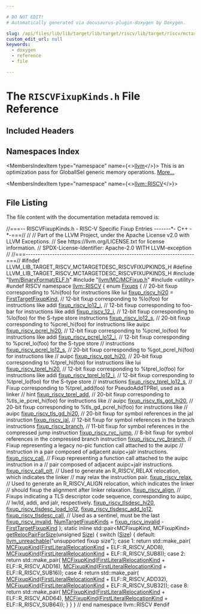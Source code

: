 ```yaml
---

# DO NOT EDIT!
# Automatically generated via docusaurus-plugin-doxygen by Doxygen.

slug: /api/files/lib/lib/target/lib/target/riscv/lib/target/riscv/mctargetdesc/riscvfixupkinds-h
custom_edit_url: null
keywords:
  - doxygen
  - reference
  - file

---
```





# The `RISCVFixupKinds.h` File Reference

<DoxygenPage pluginConfig={pluginConfig}>



## Included Headers

<IncludesList>
<IncludesListItem
  filePath="llvm/BinaryFormat/ELF.h"
  permalink="/docs/api/files/include/include/llvm/include/llvm/binaryformat/elf-h"
  isLocal="true" />
<IncludesListItem
  filePath="llvm/MC/MCFixup.h"
  permalink="/docs/api/files/include/include/llvm/include/llvm/mc/mcfixup-h"
  isLocal="true" />
<IncludesListItem
  filePath="utility"
  permalink=""
  isLocal="false" />
</IncludesList>

## Namespaces Index

<MembersIndex>

<MembersIndexItem
  type="namespace"
  name={<><a href="/docs/api/namespaces/llvm">llvm</a></>}>
This is an optimization pass for GlobalISel generic memory operations. <a href="/docs/api/namespaces/llvm/#details">More...</a>
</MembersIndexItem>

<MembersIndexItem
  type="namespace"
  name={<><a href="/docs/api/namespaces/llvm/riscv">llvm::RISCV</a></>}>
</MembersIndexItem>

</MembersIndex>


## File Listing

The file content with the documentation metadata removed is:

<ProgramListing>

<Link id="l00001" /><CodeLine lineNumber="1"><Highlight kind="comment">//===-- RISCVFixupKinds.h - RISC-V Specific Fixup Entries -------&#42;- C++ -&#42;-===//</Highlight><Highlight kind="normal"></Highlight></CodeLine>
<Link id="l00002" /><CodeLine lineNumber="2"><Highlight kind="normal"></Highlight><Highlight kind="comment">//</Highlight><Highlight kind="normal"></Highlight></CodeLine>
<Link id="l00003" /><CodeLine lineNumber="3"><Highlight kind="normal"></Highlight><Highlight kind="comment">// Part of the LLVM Project, under the Apache License v2.0 with LLVM Exceptions.</Highlight><Highlight kind="normal"></Highlight></CodeLine>
<Link id="l00004" /><CodeLine lineNumber="4"><Highlight kind="normal"></Highlight><Highlight kind="comment">// See https://llvm.org/LICENSE.txt for license information.</Highlight><Highlight kind="normal"></Highlight></CodeLine>
<Link id="l00005" /><CodeLine lineNumber="5"><Highlight kind="normal"></Highlight><Highlight kind="comment">// SPDX-License-Identifier: Apache-2.0 WITH LLVM-exception</Highlight><Highlight kind="normal"></Highlight></CodeLine>
<Link id="l00006" /><CodeLine lineNumber="6"><Highlight kind="normal"></Highlight><Highlight kind="comment">//</Highlight><Highlight kind="normal"></Highlight></CodeLine>
<Link id="l00007" /><CodeLine lineNumber="7"><Highlight kind="normal"></Highlight><Highlight kind="comment">//===----------------------------------------------------------------------===//</Highlight><Highlight kind="normal"></Highlight></CodeLine>
<Link id="l00008" /><CodeLine lineNumber="8"><Highlight kind="normal"></Highlight></CodeLine>
<Link id="l00009" /><CodeLine lineNumber="9"><Highlight kind="normal"></Highlight><Highlight kind="preprocessor">#ifndef LLVM&#95;LIB&#95;TARGET&#95;RISCV&#95;MCTARGETDESC&#95;RISCVFIXUPKINDS&#95;H</Highlight><Highlight kind="normal"></Highlight></CodeLine>
<Link id="l00010" /><CodeLine lineNumber="10"><Highlight kind="normal"></Highlight><Highlight kind="preprocessor">#define LLVM&#95;LIB&#95;TARGET&#95;RISCV&#95;MCTARGETDESC&#95;RISCVFIXUPKINDS&#95;H</Highlight><Highlight kind="normal"></Highlight></CodeLine>
<Link id="l00011" /><CodeLine lineNumber="11"><Highlight kind="normal"></Highlight></CodeLine>
<Link id="l00012" /><CodeLine lineNumber="12"><Highlight kind="normal"></Highlight><Highlight kind="preprocessor">#include &quot;<a href="/docs/api/files/include/include/llvm/include/llvm/binaryformat/elf-h">llvm/BinaryFormat/ELF.h</a>&quot;</Highlight><Highlight kind="normal"></Highlight></CodeLine>
<Link id="l00013" /><CodeLine lineNumber="13"><Highlight kind="normal"></Highlight><Highlight kind="preprocessor">#include &quot;<a href="/docs/api/files/include/include/llvm/include/llvm/mc/mcfixup-h">llvm/MC/MCFixup.h</a>&quot;</Highlight><Highlight kind="normal"></Highlight></CodeLine>
<Link id="l00014" /><CodeLine lineNumber="14"><Highlight kind="normal"></Highlight><Highlight kind="preprocessor">#include &lt;utility&gt;</Highlight><Highlight kind="normal"></Highlight></CodeLine>
<Link id="l00015" /><CodeLine lineNumber="15"><Highlight kind="normal"></Highlight></CodeLine>
<Link id="l00016" /><CodeLine lineNumber="16"><Highlight kind="normal"></Highlight><Highlight kind="preprocessor">#undef RISCV</Highlight><Highlight kind="normal"></Highlight></CodeLine>
<Link id="l00017" /><CodeLine lineNumber="17"><Highlight kind="normal"></Highlight></CodeLine>
<Link id="l00018" /><CodeLine lineNumber="18"><Highlight kind="normal"></Highlight><Highlight kind="keyword">namespace </Highlight><Highlight kind="normal"><a href="/docs/api/namespaces/llvm/riscv">llvm::RISCV</a> &#123;</Highlight></CodeLine>
<Link id="l00019" /><CodeLine lineNumber="19" lineLink="/docs/api/namespaces/llvm/riscv/#a31a39f52d66a5973e6b2a499fc567149"><Highlight kind="normal"></Highlight><Highlight kind="keyword">enum</Highlight><Highlight kind="normal"> <a href="/docs/api/namespaces/llvm/riscv/#a31a39f52d66a5973e6b2a499fc567149">Fixups</a> &#123;</Highlight></CodeLine>
<Link id="l00020" /><CodeLine lineNumber="20"><Highlight kind="normal">  </Highlight><Highlight kind="comment">// 20-bit fixup corresponding to %hi(foo) for instructions like lui</Highlight><Highlight kind="normal"></Highlight></CodeLine>
<Link id="l00021" /><CodeLine lineNumber="21" lineLink="/docs/api/namespaces/llvm/riscv/#a31a39f52d66a5973e6b2a499fc567149a1ebb3c0abab31295b4d2eb846560a7bb"><Highlight kind="normal">  <a href="/docs/api/namespaces/llvm/riscv/#a31a39f52d66a5973e6b2a499fc567149a1ebb3c0abab31295b4d2eb846560a7bb">fixup&#95;riscv&#95;hi20</a> = <a href="/docs/api/namespaces/llvm/#a84cef097f15848752272d38769011f58a02772a67f2052ae04bb9ef1ff9dc3cf8">FirstTargetFixupKind</a>,</Highlight></CodeLine>
<Link id="l00022" /><CodeLine lineNumber="22"><Highlight kind="normal">  </Highlight><Highlight kind="comment">// 12-bit fixup corresponding to %lo(foo) for instructions like addi</Highlight><Highlight kind="normal"></Highlight></CodeLine>
<Link id="l00023" /><CodeLine lineNumber="23" lineLink="/docs/api/namespaces/llvm/riscv/#a31a39f52d66a5973e6b2a499fc567149a8a2e61994b3021df5ad535363254b705"><Highlight kind="normal">  <a href="/docs/api/namespaces/llvm/riscv/#a31a39f52d66a5973e6b2a499fc567149a8a2e61994b3021df5ad535363254b705">fixup&#95;riscv&#95;lo12&#95;i</a>,</Highlight></CodeLine>
<Link id="l00024" /><CodeLine lineNumber="24"><Highlight kind="normal">  </Highlight><Highlight kind="comment">// 12-bit fixup corresponding to foo-bar for instructions like addi</Highlight><Highlight kind="normal"></Highlight></CodeLine>
<Link id="l00025" /><CodeLine lineNumber="25" lineLink="/docs/api/namespaces/llvm/riscv/#a31a39f52d66a5973e6b2a499fc567149a21852a2668ad26c40c78267682662908"><Highlight kind="normal">  <a href="/docs/api/namespaces/llvm/riscv/#a31a39f52d66a5973e6b2a499fc567149a21852a2668ad26c40c78267682662908">fixup&#95;riscv&#95;12&#95;i</a>,</Highlight></CodeLine>
<Link id="l00026" /><CodeLine lineNumber="26"><Highlight kind="normal">  </Highlight><Highlight kind="comment">// 12-bit fixup corresponding to %lo(foo) for the S-type store instructions</Highlight><Highlight kind="normal"></Highlight></CodeLine>
<Link id="l00027" /><CodeLine lineNumber="27" lineLink="/docs/api/namespaces/llvm/riscv/#a31a39f52d66a5973e6b2a499fc567149ab67201b0aad523fe1a9cdcfa3996cd8a"><Highlight kind="normal">  <a href="/docs/api/namespaces/llvm/riscv/#a31a39f52d66a5973e6b2a499fc567149ab67201b0aad523fe1a9cdcfa3996cd8a">fixup&#95;riscv&#95;lo12&#95;s</a>,</Highlight></CodeLine>
<Link id="l00028" /><CodeLine lineNumber="28"><Highlight kind="normal">  </Highlight><Highlight kind="comment">// 20-bit fixup corresponding to %pcrel&#95;hi(foo) for instructions like auipc</Highlight><Highlight kind="normal"></Highlight></CodeLine>
<Link id="l00029" /><CodeLine lineNumber="29" lineLink="/docs/api/namespaces/llvm/riscv/#a31a39f52d66a5973e6b2a499fc567149ad37e08bb2772b97fd5c82cc64b92b8c9"><Highlight kind="normal">  <a href="/docs/api/namespaces/llvm/riscv/#a31a39f52d66a5973e6b2a499fc567149ad37e08bb2772b97fd5c82cc64b92b8c9">fixup&#95;riscv&#95;pcrel&#95;hi20</a>,</Highlight></CodeLine>
<Link id="l00030" /><CodeLine lineNumber="30"><Highlight kind="normal">  </Highlight><Highlight kind="comment">// 12-bit fixup corresponding to %pcrel&#95;lo(foo) for instructions like addi</Highlight><Highlight kind="normal"></Highlight></CodeLine>
<Link id="l00031" /><CodeLine lineNumber="31" lineLink="/docs/api/namespaces/llvm/riscv/#a31a39f52d66a5973e6b2a499fc567149a25f04a3aac7dcd8105cd6199add50589"><Highlight kind="normal">  <a href="/docs/api/namespaces/llvm/riscv/#a31a39f52d66a5973e6b2a499fc567149a25f04a3aac7dcd8105cd6199add50589">fixup&#95;riscv&#95;pcrel&#95;lo12&#95;i</a>,</Highlight></CodeLine>
<Link id="l00032" /><CodeLine lineNumber="32"><Highlight kind="normal">  </Highlight><Highlight kind="comment">// 12-bit fixup corresponding to %pcrel&#95;lo(foo) for the S-type store</Highlight><Highlight kind="normal"></Highlight></CodeLine>
<Link id="l00033" /><CodeLine lineNumber="33"><Highlight kind="normal">  </Highlight><Highlight kind="comment">// instructions</Highlight><Highlight kind="normal"></Highlight></CodeLine>
<Link id="l00034" /><CodeLine lineNumber="34" lineLink="/docs/api/namespaces/llvm/riscv/#a31a39f52d66a5973e6b2a499fc567149a352fb7bc558f75c5d77993daf797ea1c"><Highlight kind="normal">  <a href="/docs/api/namespaces/llvm/riscv/#a31a39f52d66a5973e6b2a499fc567149a352fb7bc558f75c5d77993daf797ea1c">fixup&#95;riscv&#95;pcrel&#95;lo12&#95;s</a>,</Highlight></CodeLine>
<Link id="l00035" /><CodeLine lineNumber="35"><Highlight kind="normal">  </Highlight><Highlight kind="comment">// 20-bit fixup corresponding to %got&#95;pcrel&#95;hi(foo) for instructions like</Highlight><Highlight kind="normal"></Highlight></CodeLine>
<Link id="l00036" /><CodeLine lineNumber="36"><Highlight kind="normal">  </Highlight><Highlight kind="comment">// auipc</Highlight><Highlight kind="normal"></Highlight></CodeLine>
<Link id="l00037" /><CodeLine lineNumber="37" lineLink="/docs/api/namespaces/llvm/riscv/#a31a39f52d66a5973e6b2a499fc567149a4ff796b91dfd8a1d885eed8bf90d7cf7"><Highlight kind="normal">  <a href="/docs/api/namespaces/llvm/riscv/#a31a39f52d66a5973e6b2a499fc567149a4ff796b91dfd8a1d885eed8bf90d7cf7">fixup&#95;riscv&#95;got&#95;hi20</a>,</Highlight></CodeLine>
<Link id="l00038" /><CodeLine lineNumber="38"><Highlight kind="normal">  </Highlight><Highlight kind="comment">// 20-bit fixup corresponding to %tprel&#95;hi(foo) for instructions like lui</Highlight><Highlight kind="normal"></Highlight></CodeLine>
<Link id="l00039" /><CodeLine lineNumber="39" lineLink="/docs/api/namespaces/llvm/riscv/#a31a39f52d66a5973e6b2a499fc567149a2f31aaf6d6645f72b9b48260e7297112"><Highlight kind="normal">  <a href="/docs/api/namespaces/llvm/riscv/#a31a39f52d66a5973e6b2a499fc567149a2f31aaf6d6645f72b9b48260e7297112">fixup&#95;riscv&#95;tprel&#95;hi20</a>,</Highlight></CodeLine>
<Link id="l00040" /><CodeLine lineNumber="40"><Highlight kind="normal">  </Highlight><Highlight kind="comment">// 12-bit fixup corresponding to %tprel&#95;lo(foo) for instructions like addi</Highlight><Highlight kind="normal"></Highlight></CodeLine>
<Link id="l00041" /><CodeLine lineNumber="41" lineLink="/docs/api/namespaces/llvm/riscv/#a31a39f52d66a5973e6b2a499fc567149a649d0d8789e34184b131eec00e540e39"><Highlight kind="normal">  <a href="/docs/api/namespaces/llvm/riscv/#a31a39f52d66a5973e6b2a499fc567149a649d0d8789e34184b131eec00e540e39">fixup&#95;riscv&#95;tprel&#95;lo12&#95;i</a>,</Highlight></CodeLine>
<Link id="l00042" /><CodeLine lineNumber="42"><Highlight kind="normal">  </Highlight><Highlight kind="comment">// 12-bit fixup corresponding to %tprel&#95;lo(foo) for the S-type store</Highlight><Highlight kind="normal"></Highlight></CodeLine>
<Link id="l00043" /><CodeLine lineNumber="43"><Highlight kind="normal">  </Highlight><Highlight kind="comment">// instructions</Highlight><Highlight kind="normal"></Highlight></CodeLine>
<Link id="l00044" /><CodeLine lineNumber="44" lineLink="/docs/api/namespaces/llvm/riscv/#a31a39f52d66a5973e6b2a499fc567149a0c02afb112894ac62bc5f4d4ce99f0ee"><Highlight kind="normal">  <a href="/docs/api/namespaces/llvm/riscv/#a31a39f52d66a5973e6b2a499fc567149a0c02afb112894ac62bc5f4d4ce99f0ee">fixup&#95;riscv&#95;tprel&#95;lo12&#95;s</a>,</Highlight></CodeLine>
<Link id="l00045" /><CodeLine lineNumber="45"><Highlight kind="normal">  </Highlight><Highlight kind="comment">// Fixup corresponding to %tprel&#95;add(foo) for PseudoAddTPRel, used as a linker</Highlight><Highlight kind="normal"></Highlight></CodeLine>
<Link id="l00046" /><CodeLine lineNumber="46"><Highlight kind="normal">  </Highlight><Highlight kind="comment">// hint</Highlight><Highlight kind="normal"></Highlight></CodeLine>
<Link id="l00047" /><CodeLine lineNumber="47" lineLink="/docs/api/namespaces/llvm/riscv/#a31a39f52d66a5973e6b2a499fc567149a8a4b86f25fcb0c3c748f0e70066b9f7a"><Highlight kind="normal">  <a href="/docs/api/namespaces/llvm/riscv/#a31a39f52d66a5973e6b2a499fc567149a8a4b86f25fcb0c3c748f0e70066b9f7a">fixup&#95;riscv&#95;tprel&#95;add</a>,</Highlight></CodeLine>
<Link id="l00048" /><CodeLine lineNumber="48"><Highlight kind="normal">  </Highlight><Highlight kind="comment">// 20-bit fixup corresponding to %tls&#95;ie&#95;pcrel&#95;hi(foo) for instructions like</Highlight><Highlight kind="normal"></Highlight></CodeLine>
<Link id="l00049" /><CodeLine lineNumber="49"><Highlight kind="normal">  </Highlight><Highlight kind="comment">// auipc</Highlight><Highlight kind="normal"></Highlight></CodeLine>
<Link id="l00050" /><CodeLine lineNumber="50" lineLink="/docs/api/namespaces/llvm/riscv/#a31a39f52d66a5973e6b2a499fc567149a13b9024d713be1b06a31431a40316038"><Highlight kind="normal">  <a href="/docs/api/namespaces/llvm/riscv/#a31a39f52d66a5973e6b2a499fc567149a13b9024d713be1b06a31431a40316038">fixup&#95;riscv&#95;tls&#95;got&#95;hi20</a>,</Highlight></CodeLine>
<Link id="l00051" /><CodeLine lineNumber="51"><Highlight kind="normal">  </Highlight><Highlight kind="comment">// 20-bit fixup corresponding to %tls&#95;gd&#95;pcrel&#95;hi(foo) for instructions like</Highlight><Highlight kind="normal"></Highlight></CodeLine>
<Link id="l00052" /><CodeLine lineNumber="52"><Highlight kind="normal">  </Highlight><Highlight kind="comment">// auipc</Highlight><Highlight kind="normal"></Highlight></CodeLine>
<Link id="l00053" /><CodeLine lineNumber="53" lineLink="/docs/api/namespaces/llvm/riscv/#a31a39f52d66a5973e6b2a499fc567149a1dcfb88aadd66136c03e2620a6ff91dd"><Highlight kind="normal">  <a href="/docs/api/namespaces/llvm/riscv/#a31a39f52d66a5973e6b2a499fc567149a1dcfb88aadd66136c03e2620a6ff91dd">fixup&#95;riscv&#95;tls&#95;gd&#95;hi20</a>,</Highlight></CodeLine>
<Link id="l00054" /><CodeLine lineNumber="54"><Highlight kind="normal">  </Highlight><Highlight kind="comment">// 20-bit fixup for symbol references in the jal instruction</Highlight><Highlight kind="normal"></Highlight></CodeLine>
<Link id="l00055" /><CodeLine lineNumber="55" lineLink="/docs/api/namespaces/llvm/riscv/#a31a39f52d66a5973e6b2a499fc567149af5d53b8db9782487831bb12e66c9061c"><Highlight kind="normal">  <a href="/docs/api/namespaces/llvm/riscv/#a31a39f52d66a5973e6b2a499fc567149af5d53b8db9782487831bb12e66c9061c">fixup&#95;riscv&#95;jal</a>,</Highlight></CodeLine>
<Link id="l00056" /><CodeLine lineNumber="56"><Highlight kind="normal">  </Highlight><Highlight kind="comment">// 12-bit fixup for symbol references in the branch instructions</Highlight><Highlight kind="normal"></Highlight></CodeLine>
<Link id="l00057" /><CodeLine lineNumber="57" lineLink="/docs/api/namespaces/llvm/riscv/#a31a39f52d66a5973e6b2a499fc567149ad266f94de8002bb828840b8f22972ea8"><Highlight kind="normal">  <a href="/docs/api/namespaces/llvm/riscv/#a31a39f52d66a5973e6b2a499fc567149ad266f94de8002bb828840b8f22972ea8">fixup&#95;riscv&#95;branch</a>,</Highlight></CodeLine>
<Link id="l00058" /><CodeLine lineNumber="58"><Highlight kind="normal">  </Highlight><Highlight kind="comment">// 11-bit fixup for symbol references in the compressed jump instruction</Highlight><Highlight kind="normal"></Highlight></CodeLine>
<Link id="l00059" /><CodeLine lineNumber="59" lineLink="/docs/api/namespaces/llvm/riscv/#a31a39f52d66a5973e6b2a499fc567149a9f4ce31fb99c4613c6f173ce268f9725"><Highlight kind="normal">  <a href="/docs/api/namespaces/llvm/riscv/#a31a39f52d66a5973e6b2a499fc567149a9f4ce31fb99c4613c6f173ce268f9725">fixup&#95;riscv&#95;rvc&#95;jump</a>,</Highlight></CodeLine>
<Link id="l00060" /><CodeLine lineNumber="60"><Highlight kind="normal">  </Highlight><Highlight kind="comment">// 8-bit fixup for symbol references in the compressed branch instruction</Highlight><Highlight kind="normal"></Highlight></CodeLine>
<Link id="l00061" /><CodeLine lineNumber="61" lineLink="/docs/api/namespaces/llvm/riscv/#a31a39f52d66a5973e6b2a499fc567149ad0ebbd5ab44960cdc83796e80006aaaa"><Highlight kind="normal">  <a href="/docs/api/namespaces/llvm/riscv/#a31a39f52d66a5973e6b2a499fc567149ad0ebbd5ab44960cdc83796e80006aaaa">fixup&#95;riscv&#95;rvc&#95;branch</a>,</Highlight></CodeLine>
<Link id="l00062" /><CodeLine lineNumber="62"><Highlight kind="normal">  </Highlight><Highlight kind="comment">// Fixup representing a legacy no-pic function call attached to the auipc</Highlight><Highlight kind="normal"></Highlight></CodeLine>
<Link id="l00063" /><CodeLine lineNumber="63"><Highlight kind="normal">  </Highlight><Highlight kind="comment">// instruction in a pair composed of adjacent auipc+jalr instructions.</Highlight><Highlight kind="normal"></Highlight></CodeLine>
<Link id="l00064" /><CodeLine lineNumber="64" lineLink="/docs/api/namespaces/llvm/riscv/#a31a39f52d66a5973e6b2a499fc567149a88ebf98dfcb9792c5ff93e1aaeae2795"><Highlight kind="normal">  <a href="/docs/api/namespaces/llvm/riscv/#a31a39f52d66a5973e6b2a499fc567149a88ebf98dfcb9792c5ff93e1aaeae2795">fixup&#95;riscv&#95;call</a>,</Highlight></CodeLine>
<Link id="l00065" /><CodeLine lineNumber="65"><Highlight kind="normal">  </Highlight><Highlight kind="comment">// Fixup representing a function call attached to the auipc instruction in a</Highlight><Highlight kind="normal"></Highlight></CodeLine>
<Link id="l00066" /><CodeLine lineNumber="66"><Highlight kind="normal">  </Highlight><Highlight kind="comment">// pair composed of adjacent auipc+jalr instructions.</Highlight><Highlight kind="normal"></Highlight></CodeLine>
<Link id="l00067" /><CodeLine lineNumber="67" lineLink="/docs/api/namespaces/llvm/riscv/#a31a39f52d66a5973e6b2a499fc567149a173779bb566468845e601a108fdd0ad4"><Highlight kind="normal">  <a href="/docs/api/namespaces/llvm/riscv/#a31a39f52d66a5973e6b2a499fc567149a173779bb566468845e601a108fdd0ad4">fixup&#95;riscv&#95;call&#95;plt</a>,</Highlight></CodeLine>
<Link id="l00068" /><CodeLine lineNumber="68"><Highlight kind="normal">  </Highlight><Highlight kind="comment">// Used to generate an R&#95;RISCV&#95;RELAX relocation, which indicates the linker</Highlight><Highlight kind="normal"></Highlight></CodeLine>
<Link id="l00069" /><CodeLine lineNumber="69"><Highlight kind="normal">  </Highlight><Highlight kind="comment">// may relax the instruction pair.</Highlight><Highlight kind="normal"></Highlight></CodeLine>
<Link id="l00070" /><CodeLine lineNumber="70" lineLink="/docs/api/namespaces/llvm/riscv/#a31a39f52d66a5973e6b2a499fc567149a3a04590e7d054034a15f0c7c64180129"><Highlight kind="normal">  <a href="/docs/api/namespaces/llvm/riscv/#a31a39f52d66a5973e6b2a499fc567149a3a04590e7d054034a15f0c7c64180129">fixup&#95;riscv&#95;relax</a>,</Highlight></CodeLine>
<Link id="l00071" /><CodeLine lineNumber="71"><Highlight kind="normal">  </Highlight><Highlight kind="comment">// Used to generate an R&#95;RISCV&#95;ALIGN relocation, which indicates the linker</Highlight><Highlight kind="normal"></Highlight></CodeLine>
<Link id="l00072" /><CodeLine lineNumber="72"><Highlight kind="normal">  </Highlight><Highlight kind="comment">// should fixup the alignment after linker relaxation.</Highlight><Highlight kind="normal"></Highlight></CodeLine>
<Link id="l00073" /><CodeLine lineNumber="73" lineLink="/docs/api/namespaces/llvm/riscv/#a31a39f52d66a5973e6b2a499fc567149a63305955ac569a08596601f41364158c"><Highlight kind="normal">  <a href="/docs/api/namespaces/llvm/riscv/#a31a39f52d66a5973e6b2a499fc567149a63305955ac569a08596601f41364158c">fixup&#95;riscv&#95;align</a>,</Highlight></CodeLine>
<Link id="l00074" /><CodeLine lineNumber="74"><Highlight kind="normal">  </Highlight><Highlight kind="comment">// Fixups indicating a TLS descriptor code sequence, corresponding to auipc,</Highlight><Highlight kind="normal"></Highlight></CodeLine>
<Link id="l00075" /><CodeLine lineNumber="75"><Highlight kind="normal">  </Highlight><Highlight kind="comment">// lw/ld, addi, and jalr, respectively.</Highlight><Highlight kind="normal"></Highlight></CodeLine>
<Link id="l00076" /><CodeLine lineNumber="76" lineLink="/docs/api/namespaces/llvm/riscv/#a31a39f52d66a5973e6b2a499fc567149ac480fe24e2a9fc38e09382467a80c8e5"><Highlight kind="normal">  <a href="/docs/api/namespaces/llvm/riscv/#a31a39f52d66a5973e6b2a499fc567149ac480fe24e2a9fc38e09382467a80c8e5">fixup&#95;riscv&#95;tlsdesc&#95;hi20</a>,</Highlight></CodeLine>
<Link id="l00077" /><CodeLine lineNumber="77" lineLink="/docs/api/namespaces/llvm/riscv/#a31a39f52d66a5973e6b2a499fc567149a74ba417e94a716ab604d0ca6b34bb95c"><Highlight kind="normal">  <a href="/docs/api/namespaces/llvm/riscv/#a31a39f52d66a5973e6b2a499fc567149a74ba417e94a716ab604d0ca6b34bb95c">fixup&#95;riscv&#95;tlsdesc&#95;load&#95;lo12</a>,</Highlight></CodeLine>
<Link id="l00078" /><CodeLine lineNumber="78" lineLink="/docs/api/namespaces/llvm/riscv/#a31a39f52d66a5973e6b2a499fc567149ada53b713dc586f277c29064f2f37204d"><Highlight kind="normal">  <a href="/docs/api/namespaces/llvm/riscv/#a31a39f52d66a5973e6b2a499fc567149ada53b713dc586f277c29064f2f37204d">fixup&#95;riscv&#95;tlsdesc&#95;add&#95;lo12</a>,</Highlight></CodeLine>
<Link id="l00079" /><CodeLine lineNumber="79" lineLink="/docs/api/namespaces/llvm/riscv/#a31a39f52d66a5973e6b2a499fc567149a2ea2f585dbae2849029cab18c49893fd"><Highlight kind="normal">  <a href="/docs/api/namespaces/llvm/riscv/#a31a39f52d66a5973e6b2a499fc567149a2ea2f585dbae2849029cab18c49893fd">fixup&#95;riscv&#95;tlsdesc&#95;call</a>,</Highlight></CodeLine>
<Link id="l00080" /><CodeLine lineNumber="80"><Highlight kind="normal"></Highlight></CodeLine>
<Link id="l00081" /><CodeLine lineNumber="81"><Highlight kind="normal">  </Highlight><Highlight kind="comment">// Used as a sentinel, must be the last</Highlight><Highlight kind="normal"></Highlight></CodeLine>
<Link id="l00082" /><CodeLine lineNumber="82" lineLink="/docs/api/namespaces/llvm/riscv/#a31a39f52d66a5973e6b2a499fc567149a012738aab307f8753a834e12a5551890"><Highlight kind="normal">  <a href="/docs/api/namespaces/llvm/riscv/#a31a39f52d66a5973e6b2a499fc567149a012738aab307f8753a834e12a5551890">fixup&#95;riscv&#95;invalid</a>,</Highlight></CodeLine>
<Link id="l00083" /><CodeLine lineNumber="83" lineLink="/docs/api/namespaces/llvm/riscv/#a31a39f52d66a5973e6b2a499fc567149a8a051219a274fe1213d1b7c3512d3a31"><Highlight kind="normal">  <a href="/docs/api/namespaces/llvm/riscv/#a31a39f52d66a5973e6b2a499fc567149a8a051219a274fe1213d1b7c3512d3a31">NumTargetFixupKinds</a> = <a href="/docs/api/namespaces/llvm/riscv/#a31a39f52d66a5973e6b2a499fc567149a012738aab307f8753a834e12a5551890">fixup&#95;riscv&#95;invalid</a> - <a href="/docs/api/namespaces/llvm/#a84cef097f15848752272d38769011f58a02772a67f2052ae04bb9ef1ff9dc3cf8">FirstTargetFixupKind</a></Highlight></CodeLine>
<Link id="l00084" /><CodeLine lineNumber="84"><Highlight kind="normal">&#125;;</Highlight></CodeLine>
<Link id="l00085" /><CodeLine lineNumber="85"><Highlight kind="normal"></Highlight></CodeLine>
<Link id="l00086" /><CodeLine lineNumber="86"><Highlight kind="normal"></Highlight><Highlight kind="keyword">static</Highlight><Highlight kind="normal"> </Highlight><Highlight kind="keyword">inline</Highlight><Highlight kind="normal"> std::pair&lt;MCFixupKind, MCFixupKind&gt;</Highlight></CodeLine>
<Link id="l00087" /><CodeLine lineNumber="87" lineLink="/docs/api/namespaces/llvm/riscv/#a267d99907b13ad949383af25d7fe3dce"><Highlight kind="normal"><a href="/docs/api/namespaces/llvm/riscv/#a267d99907b13ad949383af25d7fe3dce">getRelocPairForSize</a>(</Highlight><Highlight kind="keywordtype">unsigned</Highlight><Highlight kind="normal"> <a href="/docs/api/files/lib/lib/analysis/inlineorder-cpp/#a7ee6f0cb51c3b9056199e9a0001fe8c3a6f6cb72d544962fa333e2e34ce64f719">Size</a>) &#123;</Highlight></CodeLine>
<Link id="l00088" /><CodeLine lineNumber="88"><Highlight kind="normal">  </Highlight><Highlight kind="keywordflow">switch</Highlight><Highlight kind="normal"> (<a href="/docs/api/files/lib/lib/analysis/inlineorder-cpp/#a7ee6f0cb51c3b9056199e9a0001fe8c3a6f6cb72d544962fa333e2e34ce64f719">Size</a>) &#123;</Highlight></CodeLine>
<Link id="l00089" /><CodeLine lineNumber="89"><Highlight kind="normal">  </Highlight><Highlight kind="keywordflow">default</Highlight><Highlight kind="normal">:</Highlight></CodeLine>
<Link id="l00090" /><CodeLine lineNumber="90"><Highlight kind="normal">    <a href="/docs/api/files/include/include/llvm/include/llvm/support/errorhandling-h/#ace243f5c25697a1107cce46626b3dc94">llvm&#95;unreachable</a>(</Highlight><Highlight kind="stringliteral">&quot;unsupported fixup size&quot;</Highlight><Highlight kind="normal">);</Highlight></CodeLine>
<Link id="l00091" /><CodeLine lineNumber="91"><Highlight kind="normal">  </Highlight><Highlight kind="keywordflow">case</Highlight><Highlight kind="normal"> 1:</Highlight></CodeLine>
<Link id="l00092" /><CodeLine lineNumber="92"><Highlight kind="normal">    </Highlight><Highlight kind="keywordflow">return</Highlight><Highlight kind="normal"> std::make&#95;pair(</Highlight></CodeLine>
<Link id="l00093" /><CodeLine lineNumber="93"><Highlight kind="normal">        <a href="/docs/api/namespaces/llvm/#a84cef097f15848752272d38769011f58">MCFixupKind</a>(<a href="/docs/api/namespaces/llvm/#a84cef097f15848752272d38769011f58a1864d2003d3e30137067084e7f2e7898">FirstLiteralRelocationKind</a> + ELF::R&#95;RISCV&#95;ADD8),</Highlight></CodeLine>
<Link id="l00094" /><CodeLine lineNumber="94"><Highlight kind="normal">        <a href="/docs/api/namespaces/llvm/#a84cef097f15848752272d38769011f58">MCFixupKind</a>(<a href="/docs/api/namespaces/llvm/#a84cef097f15848752272d38769011f58a1864d2003d3e30137067084e7f2e7898">FirstLiteralRelocationKind</a> + ELF::R&#95;RISCV&#95;SUB8));</Highlight></CodeLine>
<Link id="l00095" /><CodeLine lineNumber="95"><Highlight kind="normal">  </Highlight><Highlight kind="keywordflow">case</Highlight><Highlight kind="normal"> 2:</Highlight></CodeLine>
<Link id="l00096" /><CodeLine lineNumber="96"><Highlight kind="normal">    </Highlight><Highlight kind="keywordflow">return</Highlight><Highlight kind="normal"> std::make&#95;pair(</Highlight></CodeLine>
<Link id="l00097" /><CodeLine lineNumber="97"><Highlight kind="normal">        <a href="/docs/api/namespaces/llvm/#a84cef097f15848752272d38769011f58">MCFixupKind</a>(<a href="/docs/api/namespaces/llvm/#a84cef097f15848752272d38769011f58a1864d2003d3e30137067084e7f2e7898">FirstLiteralRelocationKind</a> + ELF::R&#95;RISCV&#95;ADD16),</Highlight></CodeLine>
<Link id="l00098" /><CodeLine lineNumber="98"><Highlight kind="normal">        <a href="/docs/api/namespaces/llvm/#a84cef097f15848752272d38769011f58">MCFixupKind</a>(<a href="/docs/api/namespaces/llvm/#a84cef097f15848752272d38769011f58a1864d2003d3e30137067084e7f2e7898">FirstLiteralRelocationKind</a> + ELF::R&#95;RISCV&#95;SUB16));</Highlight></CodeLine>
<Link id="l00099" /><CodeLine lineNumber="99"><Highlight kind="normal">  </Highlight><Highlight kind="keywordflow">case</Highlight><Highlight kind="normal"> 4:</Highlight></CodeLine>
<Link id="l00100" /><CodeLine lineNumber="100"><Highlight kind="normal">    </Highlight><Highlight kind="keywordflow">return</Highlight><Highlight kind="normal"> std::make&#95;pair(</Highlight></CodeLine>
<Link id="l00101" /><CodeLine lineNumber="101"><Highlight kind="normal">        <a href="/docs/api/namespaces/llvm/#a84cef097f15848752272d38769011f58">MCFixupKind</a>(<a href="/docs/api/namespaces/llvm/#a84cef097f15848752272d38769011f58a1864d2003d3e30137067084e7f2e7898">FirstLiteralRelocationKind</a> + ELF::R&#95;RISCV&#95;ADD32),</Highlight></CodeLine>
<Link id="l00102" /><CodeLine lineNumber="102"><Highlight kind="normal">        <a href="/docs/api/namespaces/llvm/#a84cef097f15848752272d38769011f58">MCFixupKind</a>(<a href="/docs/api/namespaces/llvm/#a84cef097f15848752272d38769011f58a1864d2003d3e30137067084e7f2e7898">FirstLiteralRelocationKind</a> + ELF::R&#95;RISCV&#95;SUB32));</Highlight></CodeLine>
<Link id="l00103" /><CodeLine lineNumber="103"><Highlight kind="normal">  </Highlight><Highlight kind="keywordflow">case</Highlight><Highlight kind="normal"> 8:</Highlight></CodeLine>
<Link id="l00104" /><CodeLine lineNumber="104"><Highlight kind="normal">    </Highlight><Highlight kind="keywordflow">return</Highlight><Highlight kind="normal"> std::make&#95;pair(</Highlight></CodeLine>
<Link id="l00105" /><CodeLine lineNumber="105"><Highlight kind="normal">        <a href="/docs/api/namespaces/llvm/#a84cef097f15848752272d38769011f58">MCFixupKind</a>(<a href="/docs/api/namespaces/llvm/#a84cef097f15848752272d38769011f58a1864d2003d3e30137067084e7f2e7898">FirstLiteralRelocationKind</a> + ELF::R&#95;RISCV&#95;ADD64),</Highlight></CodeLine>
<Link id="l00106" /><CodeLine lineNumber="106"><Highlight kind="normal">        <a href="/docs/api/namespaces/llvm/#a84cef097f15848752272d38769011f58">MCFixupKind</a>(<a href="/docs/api/namespaces/llvm/#a84cef097f15848752272d38769011f58a1864d2003d3e30137067084e7f2e7898">FirstLiteralRelocationKind</a> + ELF::R&#95;RISCV&#95;SUB64));</Highlight></CodeLine>
<Link id="l00107" /><CodeLine lineNumber="107"><Highlight kind="normal">  &#125;</Highlight></CodeLine>
<Link id="l00108" /><CodeLine lineNumber="108"><Highlight kind="normal">&#125;</Highlight></CodeLine>
<Link id="l00109" /><CodeLine lineNumber="109"><Highlight kind="normal"></Highlight></CodeLine>
<Link id="l00110" /><CodeLine lineNumber="110"><Highlight kind="normal">&#125; </Highlight><Highlight kind="comment">// end namespace llvm::RISCV</Highlight><Highlight kind="normal"></Highlight></CodeLine>
<Link id="l00111" /><CodeLine lineNumber="111"><Highlight kind="normal"></Highlight></CodeLine>
<Link id="l00112" /><CodeLine lineNumber="112"><Highlight kind="normal"></Highlight><Highlight kind="preprocessor">#endif</Highlight></CodeLine>

</ProgramListing>

</DoxygenPage>
